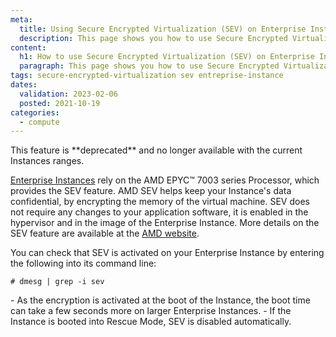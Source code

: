 ```yaml
---
meta:
  title: Using Secure Encrypted Virtualization (SEV) on Enterprise Instances
  description: This page shows you how to use Secure Encrypted Virtualization (SEV) on Enterprise Instances
content:
  h1: How to use Secure Encrypted Virtualization (SEV) on Enterprise Instances
  paragraph: This page shows you how to use Secure Encrypted Virtualization (SEV) on Enterprise Instances
tags: secure-encrypted-virtualization sev entreprise-instance 
dates:
  validation: 2023-02-06
  posted: 2021-10-19
categories:
  - compute
---
```


<Message type="important">
  This feature is **deprecated** and no longer available with the current Instances ranges.
</Message>

[Enterprise Instances](/compute/instances/concepts/#enterprise-instance) rely on the AMD EPYC™ 7003 series Processor, which provides the SEV feature. AMD SEV helps keep your Instance's data confidential, by encrypting the memory of the virtual machine. SEV does not require any changes to your application software, it is enabled in the hypervisor and in the image of the Enterprise Instance. More details on the SEV feature are available at the [AMD website](https://developer.amd.com/sev/).

You can check that SEV is activated on your Enterprise Instance by entering the following into its command line:

```
# dmesg | grep -i sev
```
<Message type="note">
  - As the encryption is activated at the boot of the Instance, the boot time can take a few seconds more on larger Enterprise Instances.
  - If the Instance is booted into Rescue Mode, SEV is disabled automatically.
</Message>